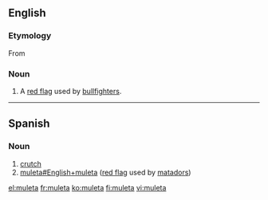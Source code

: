 ==English==

===Etymology===
From {{etyl|es}}

===Noun===
{{en-noun}}

# {{bullfighting}} A [[red flag]] used by [[bullfighter]]s. 

----

==Spanish==

===Noun===
{{es-noun-f}}

# [[crutch]]
# [[muleta#English+muleta]] ([[red flag]] used by [[matador]]s)

[[el:muleta]]
[[fr:muleta]]
[[ko:muleta]]
[[fi:muleta]]
[[vi:muleta]]